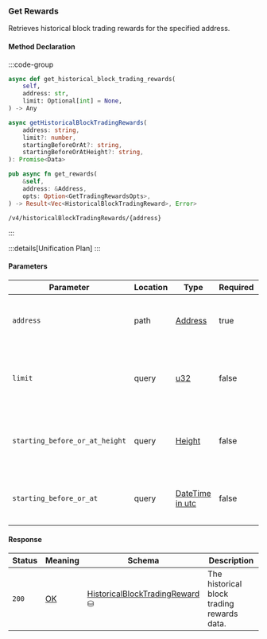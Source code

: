 ### Get Rewards

Retrieves historical block trading rewards for the specified address.

#### Method Declaration

:::code-group

```python [Python]
async def get_historical_block_trading_rewards(
    self,
    address: str,
    limit: Optional[int] = None,
) -> Any
```

```typescript [TypeScript]
async getHistoricalBlockTradingRewards(
    address: string,
    limit?: number,
    startingBeforeOrAt?: string,
    startingBeforeOrAtHeight?: string,
): Promise<Data>
```

```rust [Rust]
pub async fn get_rewards(
    &self,
    address: &Address,
    opts: Option<GetTradingRewardsOpts>,
) -> Result<Vec<HistoricalBlockTradingReward>, Error>
```

```url [API]
/v4/historicalBlockTradingRewards/{address}
```

:::

:::details[Unification Plan]
:::

#### Parameters

| Parameter                         | Location  | Type              | Required  | Description                                                           |
| --------------------------------- | --------- | ----------------- | --------- | --------------------------------------------------------------------- |
| `address`                         | path      | [Address]         | true      | The wallet address that owns the subaccount.                          |
| `limit`                           | query     | [u32]             | false     | Maximum number of asset positions to return in the response.          |
| `starting_before_or_at_height`    | query     | [Height]          | false     | The timestamp filter for rewards starting before or at.               |
| `starting_before_or_at`           | query     | [DateTime in utc] | false     | The block height filter for rewards starting before or at.            |

#### Response

| Status | Meaning     | Schema                           | Description                                |
| ------ | ----------- | -------------------------------- | ------------------------------------------ |
| `200`  | [OK]        | [HistoricalBlockTradingReward] ⛁ | The historical block trading rewards data. |

[OK]: /types/ok
[u32]: /types/u32
[Address]: /types/address
[HistoricalBlockTradingReward]: /types/get_historical_block_trading_reward
[Height]: /types/height
[DateTime in utc]: /types/date_time